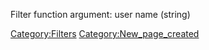 Filter function argument: user name (string)

{{Stub}}
[[Category:Filters]]
[[Category:New_page_created]]